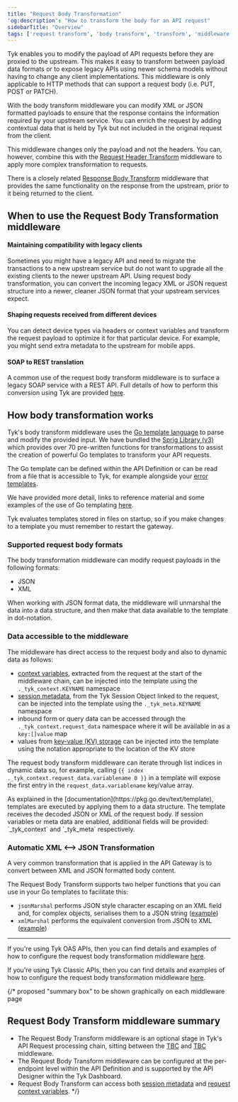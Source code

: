 ```yaml
---
title: "Request Body Transformation"
'og:description': "How to transform the body for an API request"
sidebarTitle: "Overview"
tags: ['request transform', 'body transform', 'transform', 'middleware', 'per-endpoint']
---
```


Tyk enables you to modify the payload of API requests before they are proxied to the upstream. This makes it easy to transform between payload data formats or to expose legacy APIs using newer schema models without having to change any client implementations. This middleware is only applicable to HTTP methods that can support a request body (i.e. PUT, POST or PATCH).

With the body transform middleware you can modify XML or JSON formatted payloads to ensure that the response contains the information required by your upstream service. You can enrich the request by adding contextual data that is held by Tyk but not included in the original request from the client.

This middleware changes only the payload and not the headers. You can, however, combine this with the [Request Header Transform](/5.6/transform-traffic/request-headers) middleware to apply more complex transformation to requests.

There is a closely related [Response Body Transform](/5.6/advanced-configuration/transform-traffic/response-body) middleware that provides the same functionality on the response from the upstream, prior to it being returned to the client.

## When to use the Request Body Transformation middleware

#### Maintaining compatibility with legacy clients

Sometimes you might have a legacy API and need to migrate the transactions to a new upstream service but do not want to upgrade all the existing clients to the newer upstream API. Using request body transformation, you can convert the incoming legacy XML or JSON request structure into a newer, cleaner JSON format that your upstream services expect.

#### Shaping requests received from different devices

You can detect device types via headers or context variables and transform the request payload to optimize it for that particular device. For example, you might send extra metadata to the upstream for mobile apps.

#### SOAP to REST translation

A common use of the request body transform middleware is to surface a legacy SOAP service with a REST API. Full details of how to perform this conversion using Tyk are provided [here](/5.6/advanced-configuration/transform-traffic/soap-rest).

## How body transformation works

Tyk's body transform middleware uses the [Go template language](https://golang.org/pkg/text/template/) to parse and modify the provided input. We have bundled the [Sprig Library (v3)](http://masterminds.github.io/sprig/) which provides over 70 pre-written functions for transformations to assist the creation of powerful Go templates to transform your API requests. 

The Go template can be defined within the API Definition or can be read from a file that is accessible to Tyk, for example alongside your [error templates](/5.6/advanced-configuration/error-templates).

We have provided more detail, links to reference material and some examples of the use of Go templating [here](/5.6/product-stack/tyk-gateway/references/go-templates).


<Note>
Tyk evaluates templates stored in files on startup, so if you make changes to a template you must remember to restart the gateway.
</Note>


### Supported request body formats

The body transformation middleware can modify request payloads in the following formats:
- JSON
- XML

When working with JSON format data, the middleware will unmarshal the data into a data structure, and then make that data available to the template in dot-notation.

### Data accessible to the middleware

The middleware has direct access to the request body and also to dynamic data as follows:
 - [context variables](/5.6/context-variables), extracted from the request at the start of the middleware chain, can be injected into the template using the `._tyk_context.KEYNAME` namespace
 - [session metadata](/5.6/getting-started/key-concepts/session-meta-data), from the Tyk Session Object linked to the request, can be injected into the template using the `._tyk_meta.KEYNAME` namespace 
 - inbound form or query data can be accessed through the `._tyk_context.request_data` namespace where it will be available in as a `key:[]value` map
 - values from [key-value (KV) storage](/5.6/tyk-configuration-reference/kv-store#transformation-middleware) can be injected into the template using the notation appropriate to the location of the KV store
 
The request body transform middleware can iterate through list indices in dynamic data so, for example, calling `{{ index ._tyk_context.request_data.variablename 0 }}` in a template will expose the first entry in the `request_data.variablename` key/value array.


<Note>
As explained in the [documentation](https://pkg.go.dev/text/template), templates are executed by applying them to a data structure. The template receives the decoded JSON or XML of the request body. If session variables or meta data are enabled, additional fields will be provided: `_tyk_context` and `_tyk_meta` respectively.
</Note>


### Automatic XML &lt;--&gt; JSON Transformation

A very common transformation that is applied in the API Gateway is to convert between XML and JSON formatted body content.

The Request Body Transform supports two helper functions that you can use in your Go templates to facilitate this:
 - `jsonMarshal` performs JSON style character escaping on an XML field and, for complex objects, serialises them to a JSON string ([example](/5.6/product-stack/tyk-gateway/references/go-templates#xml-to-json-conversion-using-jsonmarshal))
 - `xmlMarshal` performs the equivalent conversion from JSON to XML ([example](/5.6/product-stack/tyk-gateway/references/go-templates#json-to-xml-conversion-using-xmlmarshal))

<hr />

If you're using Tyk OAS APIs, then you can find details and examples of how to configure the request body transformation middleware [here](/5.6/product-stack/tyk-gateway/middleware/request-body-tyk-oas).

If you're using Tyk Classic APIs, then you can find details and examples of how to configure the request body transformation middleware [here](/5.6/product-stack/tyk-gateway/middleware/request-body-tyk-classic).

{/* proposed "summary box" to be shown graphically on each middleware page
 ## Request Body Transform middleware summary
  - The Request Body Transform middleware is an optional stage in Tyk's API Request processing chain, sitting between the [TBC]() and [TBC]() middleware.
  - The Request Body Transform middleware can be configured at the per-endpoint level within the API Definition and is supported by the API Designer within the Tyk Dashboard. 
  - Request Body Transform can access both [session metadata](/5.6/getting-started/key-concepts/session-meta-data) and [request context variables](/5.6/context-variables). */}
